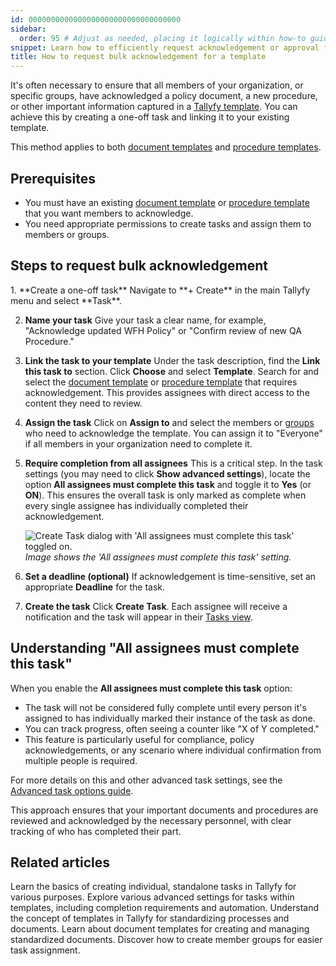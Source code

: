 ```yaml
---
id: 0000000000000000000000000000000000
sidebar:
  order: 95 # Adjust as needed, placing it logically within how-to guides for templates
snippet: Learn how to efficiently request acknowledgement or approval for a document or procedure template from all relevant members in your Tallyfy organization.
title: How to request bulk acknowledgement for a template
---
```



It's often necessary to ensure that all members of your organization, or specific groups, have acknowledged a policy document, a new procedure, or other important information captured in a [Tallyfy template](/products/pro/documenting/templates/). You can achieve this by creating a one-off task and linking it to your existing template.

This method applies to both [document templates](/products/pro/documenting/documents/) and [procedure templates](/products/pro/documenting/templates/).

## Prerequisites

- You must have an existing [document template](/products/pro/documenting/documents/) or [procedure template](/products/pro/documenting/templates/) that you want members to acknowledge.
- You need appropriate permissions to create tasks and assign them to members or groups.

## Steps to request bulk acknowledgement

<Steps>
1.  **Create a one-off task**
    Navigate to **+ Create** in the main Tallyfy menu and select **Task**.

2.  **Name your task**
    Give your task a clear name, for example, "Acknowledge updated WFH Policy" or "Confirm review of new QA Procedure."

3.  **Link the task to your template**
    Under the task description, find the **Link this task to** section. Click **Choose** and select **Template**. Search for and select the [document template](/products/pro/documenting/documents/) or [procedure template](/products/pro/documenting/templates/) that requires acknowledgement. This provides assignees with direct access to the content they need to review.

4.  **Assign the task**
    Click on **Assign to** and select the members or [groups](/products/pro/documenting/groups/how-to-manage-groups-and-assign-tasks-in-tallyfy/) who need to acknowledge the template. You can assign it to "Everyone" if all members in your organization need to complete it.

5.  **Require completion from all assignees**
    This is a critical step. In the task settings (you may need to click **Show advanced settings**), locate the option **All assignees must complete this task** and toggle it to **Yes** (or **ON**). This ensures the overall task is only marked as complete when every single assignee has individually completed their acknowledgement.

    ![Create Task dialog with 'All assignees must complete this task' toggled on.](placeholder-image-create-task-bulk-acknowledge.png)
    *Image shows the 'All assignees must complete this task' setting.*

6.  **Set a deadline (optional)**
    If acknowledgement is time-sensitive, set an appropriate **Deadline** for the task.

7.  **Create the task**
    Click **Create Task**. Each assignee will receive a notification and the task will appear in their [Tasks view](/products/pro/tracking-and-tasks/tasks-view/).
</Steps>

## Understanding "All assignees must complete this task"

When you enable the **All assignees must complete this task** option:

-   The task will not be considered fully complete until every person it's assigned to has individually marked their instance of the task as done.
-   You can track progress, often seeing a counter like "X of Y completed."
-   This feature is particularly useful for compliance, policy acknowledgements, or any scenario where individual confirmation from multiple people is required.

For more details on this and other advanced task settings, see the [Advanced task options guide](/products/pro/tracking-and-tasks/tasks/how-can-i-utilize-tallyfys-advanced-tab-features/).

This approach ensures that your important documents and procedures are reviewed and acknowledged by the necessary personnel, with clear tracking of who has completed their part.


## Related articles
<CardGrid>
<LinkTitleCard header="<b>Tasks > Create a one-off task</b>" href="/products/pro/tracking-and-tasks/tasks/how-to-create-a-one-off-task-in-tallyfy/" > Learn the basics of creating individual, standalone tasks in Tallyfy for various purposes. </LinkTitleCard>
<LinkTitleCard header="<b>Tasks > Advanced tab</b>" href="/products/pro/tracking-and-tasks/tasks/how-can-i-utilize-tallyfys-advanced-tab-features/" > Explore various advanced settings for tasks within templates, including completion requirements and automation. </LinkTitleCard>
<LinkTitleCard header="<b>Documenting > Templates</b>" href="/products/pro/documenting/templates/" > Understand the concept of templates in Tallyfy for standardizing processes and documents. </LinkTitleCard>
<LinkTitleCard header="<b>Documenting > Documents</b>" href="/products/pro/documenting/documents/" > Learn about document templates for creating and managing standardized documents. </LinkTitleCard>
<LinkTitleCard header="<b>Groups > Create and assign groups</b>" href="/products/pro/documenting/groups/how-to-manage-groups-and-assign-tasks-in-tallyfy/" > Discover how to create member groups for easier task assignment. </LinkTitleCard>
</CardGrid> 